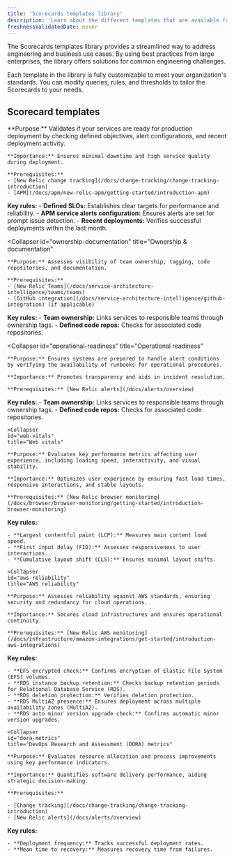 ```yaml
---
title: 'Scorecards templates library'
description: 'Learn about the different templates that are available for you to build your Scorecards'
freshnessValidatedDate: never
---
```


The Scorecards templates library provides a streamlined way to address engineering and business use cases. By using best practices from large enterprises, the library offers solutions for common engineering challenges.

Each template in the library is fully customizable to meet your organization's standards. You can modify queries, rules, and thresholds to tailor the Scorecards to your needs.

## Scorecard templates
<CollapserGroup>
  <Collapser
    id="product-readiness"
    title="Production readiness"
  >
    **Purpose:** Validates if your services are ready for production deployment by checking defined objectives, alert configurations, and recent deployment activity.

    **Importance:** Ensures minimal downtime and high service quality during deployment.

    **Prerequisites:**
    - [New Relic change tracking](/docs/change-tracking/change-tracking-introduction)
    - [APM](/docs/apm/new-relic-apm/getting-started/introduction-apm)
    
**Key rules:**
    - **Defined SLOs:** Establishes clear targets for performance and reliability.
    - **APM service alerts configuration:** Ensures alerts are set for prompt issue detection.
    - **Recent deployments:** Verifies successful deployments within the last month.
  </Collapser>

  <Collapser
    id="ownership-documentation"
    title="Ownership & documentation"
  >
    **Purpose:** Assesses visibility of team ownership, tagging, code repositories, and documentation.

    **Prerequisites:**
    - [New Relic Teams](/docs/service-architecture-intelligence/teams/teams)
    - [GitHub integration](/docs/service-architecture-intelligence/github-integration) (if applicable)

**Key rules:**
    - **Team ownership:** Links services to responsible teams through ownership tags.
    - **Defined code repos:** Checks for associated code repositories.
  </Collapser>

  <Collapser
    id="operational-readiness"
    title="Operational readiness"
  >
    **Purpose:** Ensures systems are prepared to handle alert conditions by verifying the availability of runbooks for operational procedures.

    **Importance:** Promotes transparency and aids in incident resolution.

    **Prerequisites:** [New Relic alerts](/docs/alerts/overview)

**Key rules:**
    - **Team ownership:** Links services to responsible teams through ownership tags.
    - **Defined code repos:** Checks for associated code repositories.
  </Collapser>

    <Collapser
    id="web-vitals"
    title="Web vitals"
  >
    **Purpose:** Evaluates key performance metrics affecting user experience, including loading speed, interactivity, and visual stability.

    **Importance:** Optimizes user experience by ensuring fast load times, responsive interactions, and stable layouts.

    **Prerequisites:** [New Relic browser monitoring](/docs/browser/browser-monitoring/getting-started/introduction-browser-monitoring)

**Key rules:**

    - **Largest contentful paint (LCP):** Measures main content load speed.
    - **First input delay (FID):** Assesses responsiveness to user interactions.
    - **Cumulative layout shift (CLS):** Ensures minimal layout shifts.

  </Collapser>

    <Collapser
    id="aws-reliability"
    title="AWS reliability"
  >
    **Purpose:** Assesses reliability against AWS standards, ensuring security and redundancy for cloud operations.

    **Importance:** Secures cloud infrastructures and ensures operational continuity.

    **Prerequisites:** [New Relic AWS monitoring](/docs/infrastructure/amazon-integrations/get-started/introduction-aws-integrations)

**Key rules:**

    - **EFS encrypted check:** Confirms encryption of Elastic File System (EFS) volumes.
    - **RDS instance backup retention:** Checks backup retention periods for Relational Database Service (RDS).
    - **RDS deletion protection:** Verifies deletion protection.
    - **RDS MultiAZ presence:** Ensures deployment across multiple availability zones (MultiAZ).
    - **RDS auto minor version upgrade check:** Confirms automatic minor version upgrades.

  </Collapser>

    <Collapser
    id="dora-metrics"
    title="DevOps Research and Assessment (DORA) metrics"
  >
    **Purpose:** Evaluates resource allocation and process improvements using key performance indicators.

    **Importance:** Quantifies software delivery performance, aiding strategic decision-making.

    **Prerequisites:** 
    
    - [Change tracking](/docs/change-tracking/change-tracking-introduction)
    - [New Relic alerts](/docs/alerts/overview)

**Key rules:**

    - **Deployment frequency:** Tracks successful deployment rates.
    - **Mean time to recovery:** Measures recovery time from failures.

  </Collapser>

</CollapserGroup>

